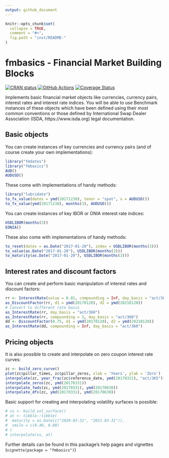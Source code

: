 ```yaml
---
output: github_document
---
```


<!-- README.md is generated from README.Rmd. Please edit that file -->

```r
knitr::opts_chunk$set(
  collapse = TRUE,
  comment = "#>",
  fig.path = "inst/README-"
)
```

# fmbasics - Financial Market Building Blocks

<!-- badges: start -->
[![CRAN status](https://www.r-pkg.org/badges/version/fmbasics)](https://CRAN.R-project.org/package=fmbasics) [![GitHub Actions](https://github.com/imanuelcostigan/fmbasics/workflows/R-CMD-check/badge.svg)](https://github.com/imanuelcostigan/fmbasics/actions?workflow=R-CMD-check) [![Coverage Status](https://img.shields.io/codecov/c/github/imanuelcostigan/fmbasics/master.svg)](https://codecov.io/github/imanuelcostigan/fmbasics?branch=master)
<!-- badges: end -->

Implements basic financial market objects like currencies, currency pairs,
interest rates and interest rate indices. You will be able to use Benchmark
instances of these objects which have been defined using their most common
conventions or those defined by International Swap Dealer Association (ISDA,
https://www.isda.org) legal documentation.

## Basic objects

You can create instances of key currencies and currency pairs (and of course create your own implementations):

```r
library("fmdates")
library("fmbasics")
AUD()
AUDUSD()
```

These come with implementations of handy methods:

```r
library("lubridate")
to_fx_value(dates = ymd(20171230), tenor = "spot", x = AUDUSD())
to_fx_value(ymd(20171230), months(3), AUDUSD())
```


You can create instances of key IBOR or ONIA interest rate indices:

```r
USDLIBOR(months(3))
EONIA()
```

These also come with implementations of handy methods:

```r
to_reset(dates = as.Date("2017-01-20"), index = USDLIBOR(months(3)))
to_value(as.Date("2017-01-20"), USDLIBOR(months(3)))
to_maturity(as.Date("2017-01-20"), USDLIBOR(months(3)))
```

## Interest rates and discount factors

You can create and perform basic manipulation of interest rates and discount factors:

```r
rr <- InterestRate(value = 0.01, compounding = Inf, day_basis = "act/365")
as_DiscountFactor(rr, d1 = ymd(20170120), d2 = ymd(20210120))
# Convert to different rate basis
as_InterestRate(rr, day_basis = "act/360")
as_InterestRate(rr, compounding = 2, day_basis = "act/360")
dd <- DiscountFactor(0.75, d1 = ymd(20170120), d2 = ymd(20210120))
as_InterestRate(dd, compounding = Inf, day_basis = "act/360")
```


## Pricing objects

It is also possible to create and interpolate on zero coupon interest rate curves:

```r
zc <- build_zero_curve()
plot(zc$pillar_times, zc$pillar_zeros, xlab = 'Years', ylab = 'Zero')
interpolate(zc, year_frac(zc$reference_date, ymd(20170331), "act/365"))
interpolate_zeros(zc, ymd(20170331))
interpolate_fwds(zc, ymd(20170331), ymd(20170630))
interpolate_dfs(zc, ymd(20170331), ymd(20170630))
```

Basic support for creating and interpolating volatility surfaces is possible:

```r
# vs <- build_vol_surface()
# at <- tibble::tibble(
#  maturity = as.Date(c("2020-03-31", "2021-03-31")),
#  smile = c(0.40, 0.80)
# )
# interpolate(vs, at)
```


Further details can be found in this package's help pages and vignettes (`vignette(package = "fmbasics")`) 
